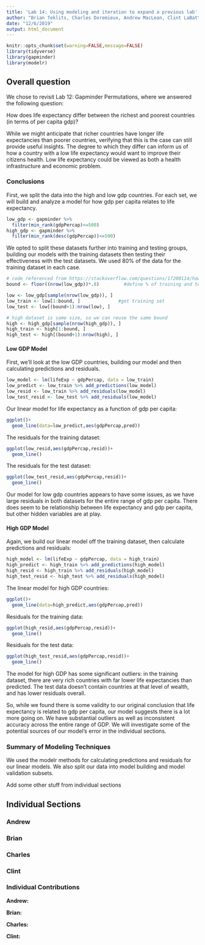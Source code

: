 ```yaml
---
title: 'Lab 14: Using modeling and iteration to expand a previous lab'
author: "Brian Teklits, Charles Doremieux, Andrew MacLean, Clint LaBattaglia"
date: "12/6/2019"
output: html_document
---
```


```r
knitr::opts_chunk$set(warning=FALSE,message=FALSE)
library(tidyverse)
library(gapminder)
library(modelr)
```

## Overall question

We chose to revisit Lab 12: Gapminder Permutations, where we answered the following question:

How does life expectancy differ between the richest and poorest countries (in terms of per capita gdp)?

While we might anticipate that richer countries have longer life expectancies than poorer countries, verifying that this is the case can still provide useful insights. The degree to which they differ can inform us of how a country with a low life expectancy would want to improve their citizens health. Low life expectancy could be viewed as both a health infrastructure and economic problem.

### Conclusions

First, we split the data into the high and low gdp countries. For each set, we will build and analyze a model for how gdp per capita relates to life expectancy. 
```r
low_gdp <- gapminder %>%
  filter(min_rank(gdpPercap)<=500)
high_gdp <- gapminder %>%
  filter(min_rank(desc(gdpPercap))<=500)
```
We opted to split these datasets further into training and testing groups, building our models with the training datasets then testing their effectiveness with the test datasets. We used 80% of the data for the training dataset in each case.
```r
# code referenced from https://stackoverflow.com/questions/17200114/how-to-split-data-into-training-testing-sets-using-sample-function
bound <- floor((nrow(low_gdp))*.8)         #define % of training and test set

low <- low_gdp[sample(nrow(low_gdp)), ]            
low_train <- low[1:bound, ]              #get training set
low_test <- low[(bound+1):nrow(low), ]

# high dataset is same size, so we can reuse the same bound
high <- high_gdp[sample(nrow(high_gdp)), ]           
high_train <- high[1:bound, ]              
high_test <- high[(bound+1):nrow(high), ]
```

#### Low GDP Model

First, we'll look at the low GDP countries, building our model and then calculating predictions and residuals.
```r
low_model <- lm(lifeExp ~ gdpPercap, data = low_train)
low_predict <- low_train %>% add_predictions(low_model)
low_resid <- low_train %>% add_residuals(low_model)
low_test_resid <- low_test %>% add_residuals(low_model)
```
Our linear model for life expectancy as a function of gdp per capita:
```r
ggplot()+
  geom_line(data=low_predict,aes(gdpPercap,pred))
```

The residuals for the training dataset:
```r
ggplot(low_resid,aes(gdpPercap,resid))+
  geom_line()
```

The residuals for the test dataset:
```r
ggplot(low_test_resid,aes(gdpPercap,resid))+
  geom_line()
```

Our model for low gdp countries appears to have some issues, as we have large residuals in both datasets for the entire range of gdp per capita. There does seem to be relationship between life expectancy and gdp per capita, but other hidden variables are at play.

#### High GDP Model

Again, we build our linear model off the training dataset, then calculate predictions and residuals:
```r
high_model <- lm(lifeExp ~ gdpPercap, data = high_train)
high_predict <- high_train %>% add_predictions(high_model)
high_resid <- high_train %>% add_residuals(high_model)
high_test_resid <- high_test %>% add_residuals(high_model)
```

The linear model for high GDP countries:
```r
ggplot()+
  geom_line(data=high_predict,aes(gdpPercap,pred))
```

Residuals for the training data:
```r
ggplot(high_resid,aes(gdpPercap,resid))+
  geom_line()
```

Residuals for the test data:
```r
ggplot(high_test_resid,aes(gdpPercap,resid))+
  geom_line()
```

The model for high GDP has some significant outliers: in the training dataset, there are very rich countries with far lower life expectancies than predicted. The test data doesn't contain countries at that level of wealth, and has lower residuals overall.

So, while we found there is some validity to our original conclusion that life expectancy is related to gdp per capita, our model suggests there is a lot more going on. We have substantial outliers as well as inconsistent accuracy across the entire range of GDP. We will investigate some of the potential sources of our model's error in the individual sections.

### Summary of Modeling Techniques

We used the modelr methods for calculating predictions and residuals for our linear models. We also split our data into model building and model validation subsets.

Add some other stuff from individual sections

## Individual Sections

### Andrew

### Brian

### Charles

### Clint

### Individual Contributions

**Andrew:**

**Brian:**

**Charles:**

**Clint:**
